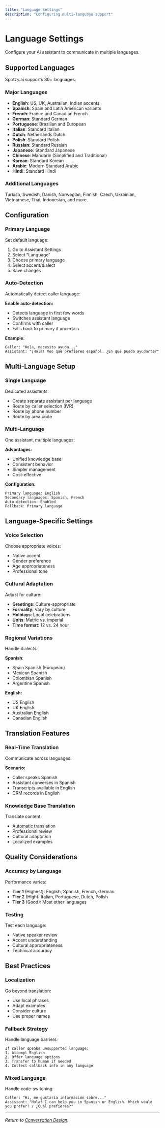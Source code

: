 ```yaml
---
title: "Language Settings"
description: "Configuring multi-language support"
---
```


# Language Settings

Configure your AI assistant to communicate in multiple languages.

## Supported Languages

Spotzy.ai supports 30+ languages:

### Major Languages

- **English**: US, UK, Australian, Indian accents
- **Spanish**: Spain and Latin American variants
- **French**: France and Canadian French
- **German**: Standard German
- **Portuguese**: Brazilian and European
- **Italian**: Standard Italian
- **Dutch**: Netherlands Dutch
- **Polish**: Standard Polish
- **Russian**: Standard Russian
- **Japanese**: Standard Japanese
- **Chinese**: Mandarin (Simplified and Traditional)
- **Korean**: Standard Korean
- **Arabic**: Modern Standard Arabic
- **Hindi**: Standard Hindi

### Additional Languages

Turkish, Swedish, Danish, Norwegian, Finnish, Czech, Ukrainian, Vietnamese, Thai, Indonesian, and more.

## Configuration

### Primary Language

Set default language:

1. Go to Assistant Settings
2. Select "Language"
3. Choose primary language
4. Select accent/dialect
5. Save changes

### Auto-Detection

Automatically detect caller language:

**Enable auto-detection:**
- Detects language in first few words
- Switches assistant language
- Confirms with caller
- Falls back to primary if uncertain

**Example:**
```
Caller: "Hola, necesito ayuda..."
Assistant: "¡Hola! Veo que prefieres español. ¿En qué puedo ayudarte?"
```

## Multi-Language Setup

### Single Language

Dedicated assistants:

- Create separate assistant per language
- Route by caller selection (IVR)
- Route by phone number
- Route by area code

### Multi-Language

One assistant, multiple languages:

**Advantages:**
- Unified knowledge base
- Consistent behavior
- Simpler management
- Cost-effective

**Configuration:**
```
Primary language: English
Secondary languages: Spanish, French
Auto-detection: Enabled
Fallback: Primary language
```

## Language-Specific Settings

### Voice Selection

Choose appropriate voices:

- Native accent
- Gender preference
- Age appropriateness
- Professional tone

### Cultural Adaptation

Adjust for culture:

- **Greetings**: Culture-appropriate
- **Formality**: Vary by culture
- **Holidays**: Local celebrations
- **Units**: Metric vs. imperial
- **Time format**: 12 vs. 24 hour

### Regional Variations

Handle dialects:

**Spanish:**
- Spain Spanish (European)
- Mexican Spanish
- Colombian Spanish
- Argentine Spanish

**English:**
- US English
- UK English
- Australian English
- Canadian English

## Translation Features

### Real-Time Translation

Communicate across languages:

**Scenario:**
- Caller speaks Spanish
- Assistant converses in Spanish
- Transcripts available in English
- CRM records in English

### Knowledge Base Translation

Translate content:

- Automatic translation
- Professional review
- Cultural adaptation
- Localized examples

## Quality Considerations

### Accuracy by Language

Performance varies:

- **Tier 1** (Highest): English, Spanish, French, German
- **Tier 2** (High): Italian, Portuguese, Dutch, Polish
- **Tier 3** (Good): Most other languages

### Testing

Test each language:

- Native speaker review
- Accent understanding
- Cultural appropriateness
- Technical accuracy

## Best Practices

### Localization

Go beyond translation:

- Use local phrases
- Adapt examples
- Consider culture
- Use proper names

### Fallback Strategy

Handle language barriers:

```
If caller speaks unsupported language:
1. Attempt English
2. Offer language options
3. Transfer to human if needed
4. Collect callback info in any language
```

### Mixed Language

Handle code-switching:

```
Caller: "Hi, me gustaría información sobre..."
Assistant: "Hola! I can help you in Spanish or English. Which would you prefer? / ¿Cuál prefieres?"
```

---

*Return to [Conversation Design](/docs/conversation-design/prompts).*
